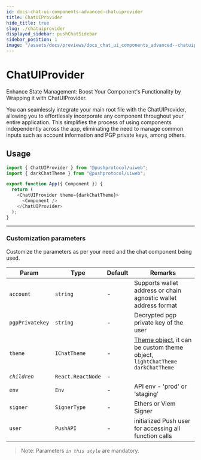 ```yaml
---
id: docs-chat-ui-components-advanced-chatuiprovider
title: ChatUIProvider
hide_title: true
slug: ./chatuiprovider
displayed_sidebar: pushChatSidebar
sidebar_position: 1
image: "/assets/docs/previews/docs_chat_ui_components_advanced--chatuiprovider.png"
---
```


# ChatUIProvider

Enhance State Management: Boost Your Component's Functionality by Wrapping it with ChatUIProvider.

You can seamlessly integrate your main root file with the ChatUIProvider, allowing you to effortlessly incorporate any component throughout your entire application. This simplifies the process of using components independently across the app, eliminating the need to manage common inputs such as account information and PGP private keys, among others.

<head>
  <title>
    {`ChatUIProvider | UI Components (@pushprotocol/uiweb) | Push Chat | Push
    Documentation`}
  </title>
</head>


## Usage

<Tabs className="codetabs" groupId="code-examples">
  <TabItem value="js" attributes={{className: "codetab js"}} default>

```typescript
import { ChatUIProvider } from "@pushprotocol/uiweb";
import { darkChatTheme } from "@pushprotocol/uiweb";

export function App({ Component }) {
  return (
    <ChatUIProvider theme={darkChatTheme}>
      <Component />
    </ChatUIProvider>
  );
}
```

  </TabItem>
</Tabs>

---

### Customization parameters

Customize the parameters as per your need and the chat component being used.

| Param           | Type              | Default | Remarks                                                                                                                         |
| --------------- | ----------------- | ------- | ------------------------------------------------------------------------------------------------------------------------------- |
| `account`       | `string`          | -       | Supports wallet address or chain agnostic wallet address format                                                                 |
| `pgpPrivatekey` | `string`          | -       | Decrypted pgp private key of the user                                                                                           |
| `theme`         | `IChatTheme`      | -       | [Theme object](/docs/chat/ui-components/Advanced/Themization/), it can be custom theme object, `lightChatTheme` `darkChatTheme` |
| _`children`_    | `React.ReactNode` | -       |                                                                                                                                 |
| `env`           | `Env`             | -       | API env - 'prod' or 'staging'                                                                                                   |
| `signer`        | `SignerType`      | -       | Ethers or Viem Signer                                                                                                           |
| `user`          | `PushAPI`         | -       | initialized Push user for accessing all function calls                                                                          |

> Note: Parameters _`in this style`_ are mandatory.
